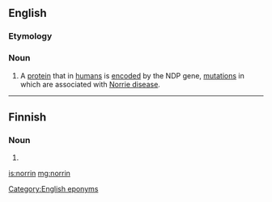 ==English==

===Etymology===
{{suffix|Norrie|in|lang=en}}

===Noun===
{{en-noun|-}}
{{wikipedia}}
# {{context|biochemistry|lang=en}} A [[protein]] that in [[human]]s is [[encode]]d by the NDP gene, [[mutation]]s in which are associated with [[Norrie disease]].

----

==Finnish==

===Noun===
{{head|fi|noun form}}

# {{fi-form of|type=noun|case=genitive|pl=singular|norri}}

[[Category:English eponyms]]
[[is:norrin]]
[[mg:norrin]]